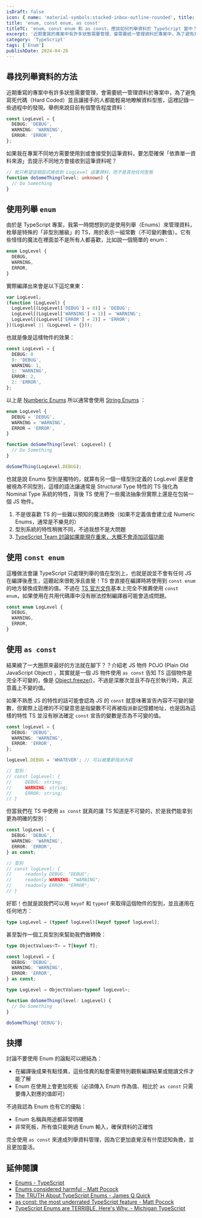 ```yaml
---
isDraft: false
icon: { name: 'material-symbols:stacked-inbox-outline-rounded', title: '堆疊信件符號' }
title: 'enum, const enum, as const'
titleTC: 'enum、const enum 和 as const，應該如何列舉資料於 TypeScript 當中？'
excerpt: '近期重寫的專案中有許多狀態需要管理，會需要統一管理資料於專案中，為了避免寫死代碼（Hard Coded）並且讓接手的人都能輕易地瞭解資料型態，這裡記錄一些過程中的發現。結論是應該使用 as const 來達成列舉資料管理，因為它更加直覺沒有什麼認知負擔，並且更加靈活。'
category: 'TypeScript'
tags: ['Enum']
publishDate: 2024-04-26
---
```


## 尋找列舉資料的方法

近期重寫的專案中有許多狀態需要管理，會需要統一管理資料於專案中，為了避免寫死代碼（Hard Coded）並且讓接手的人都能輕易地瞭解資料型態，這裡記錄一些過程中的發現。舉例來說目前有個警告程度資料：

```typescript
const LogLevel = {
  DEBUG: 'DEBUG',
  WARNING: 'WARNING',
  ERROR: 'ERROR',
};
```

如果我在專案不同地方需要使用到或會接受到這筆資料，要怎麼確保「依靠單一資料來源」去提示不同地方會接收到這筆資料呢？

```typescript
// 我只希望這個函式接收到 LogLevel 這筆資料，而不是其他任何型態
function doSomeThing(level: unknown) {
  // Do Something
}
```

## 使用列舉 `enum`

由於是 TypeScript 專案，我第一時間想到的是使用列舉（Enums）來管理資料，枚舉是特殊的「非型別層級」的 TS，用於表示一組常數（不可變的數值）。它有些怪怪的魔法在裡面並不是所有人都喜歡，比如說一個簡單的 enum：

```typescript
enum LogLevel {
  DEBUG,
  WARNING,
  ERROR,
}
```

實際編譯出來會是以下這坨東東：

```typescript
var LogLevel;
(function (LogLevel) {
  LogLevel[(LogLevel['DEBUG'] = 0)] = 'DEBUG';
  LogLevel[(LogLevel['WARNING'] = 1)] = 'WARNING';
  LogLevel[(LogLevel['ERROR'] = 2)] = 'ERROR';
})(LogLevel || (LogLevel = {}));
```

也就是像是這樣物件的效果：

```typescript
const LogLevel = {
  DEBUG: 0
  0: 'DEBUG',
  WARNING: 1,
  1: 'WARNING',
  ERROR: 2,
  2: 'ERROR',
};
```

以上是 [Numberic Enums](https://www.typescriptlang.org/docs/handbook/enums.html#numeric-enums) 所以通常會使用 [String Enums](https://www.typescriptlang.org/docs/handbook/enums.html#string-enums) ：

```typescript
enum LogLevel {
  DEBUG = 'DEBUG',
  WARNING = 'WARNING',
  ERROR = 'ERROR',
}

function doSomeThing(level: LogLevel) {
  // Do Something
}

doSomeThing(LogLevel.DEBUG);
```

也就是說 Enums 型別是獨特的，就算有另一個一樣型別定義的 LogLevel 還是會被視為不同型別，這樣的語法讓通常是 Structural Type 特性的 TS 強化為 Nominal Type 系統的特性，背後 TS 使用了一些魔法抽象但實際上還是在包裝一個 JS 物件。

1. 不是很喜歡 TS 的一些難以預知的魔法轉換（如果不定義值會建立成 Numeric Enums，通常是不樂見的）
2. 型別系統的特性稍微不同，不過我想不是大問題
3. [TypeScript Team 討論如果能現在重來，大概不會添加這個功能](https://youtu.be/vBJF0cJ_3G0?si=_NOX5g1YXgHEgPjZ&t=1000)

## 使用 `const enum`

這種做法會讓 TypeScript 只處理列舉的值在型別上，也就是說並不會有任何 JS 在編譯後產生，這聽起來很乾淨且直覺！TS 會直接在編譯時將使用到 `const enum` 的地方替換成對應的值。不過在 [TS 官方文件](https://www.typescriptlang.org/docs/handbook/enums.html#const-enum-pitfalls)基本上完全不推薦使用 `const enum`，如果使用在共用代碼庫中沒有辦法控制編譯器可能會造成問題。

```typescript
const enum LogLevel {
  DEBUG,
  WARNING,
  ERROR,
}
```

## 使用 `as const`

結果繞了一大圈原來最好的方法就在腳下？？介紹老 JS 物件 POJO (Plain Old JavaScript Object) ，其實就是一個 JS 物件使用 `as const` 告知 TS 這個物件是完全不可變的，像是 [Object.freeze()](https://developer.mozilla.org/en-US/docs/Web/JavaScript/Reference/Global_Objects/Object/freeze)，不過是深層次並且不存在於執行時，真正意義上不變的值。

如果不熟悉 JS 的特性的話可能會認為 JS 的 `const` 就意味著宣告內容不可變的變數，但實際上這裡的不可變意思是指變數不可再被指派新記憶體地址，也是因為這樣的特性 TS 並沒有辦法確定 `const` 宣告的變數是否為不可變的值。

```typescript
const logLevel = {
  DEBUG: 'DEBUG',
  WARNING: 'WARNING',
  ERROR: 'ERROR',
};

logLevel.DEBUG = 'WHATEVER'; // 可以被重新指派內容

// 型別：
// const logLevel: {
//     DEBUG: string;
//     WARNING: string;
//     ERROR: string;
// }
```

但當我們在 TS 中使用 `as const` 就真的讓 TS 知道是不可變的，於是我們能拿到更為明確的型別：

```typescript
const logLevel = {
  DEBUG: 'DEBUG',
  WARNING: 'WARNING',
  ERROR: 'ERROR',
} as const;

// 型別
// const logLevel: {
//     readonly DEBUG: "DEBUG";
//     readonly WARNING: "WARNING";
//     readonly ERROR: "ERROR";
// }
```

好耶！也就是說我們可以用 `keyof` 和 `typeof` 來取得這個物件的型別，並且運用在任何地方：

```typescript
type LogLevel = (typeof logLevel)[keyof typeof logLevel];
```

甚至製作一個工具型別來幫助我們做轉換：

```typescript
type ObjectValues<T> = T[keyof T];

const logLevel = {
  DEBUG: 'DEBUG',
  WARNING: 'WARNING',
  ERROR: 'ERROR',
} as const;

type LogLevel = ObjectValues<typeof logLevel>;

function doSomeThing(level: LogLevel) {
  // Do Something
}

doSomeThing('DEBUG');
```

## 抉擇

討論不要使用 Enum 的論點可以總結為：

- 在編譯後成果有點怪異，這些怪異的點會需要特別觀察編譯結果或閱讀文件才能了解
- Enum 在使用上會更加死板（必須傳入 Enum 作為值、相比於 `as const` 只需要傳入對應的值即可）

不過我認為 Enum 也有它的優點：

- Enum 名稱與用途都非常明確
- 非常死板，所有值只能夠過 Enum 輸入，確保資料的正確性

完全使用 `as const` 來達成列舉資料管理，因為它更加直覺沒有什麼認知負擔，並且更加靈活。

## 延伸閱讀

- [Enums - TypeScript](https://www.typescriptlang.org/docs/handbook/enums.html)
- [Enums considered harmful - Matt Pocock](https://www.youtube.com/watch?v=jjMbPt_H3RQ&t=354s)
- [The TRUTH About TypeScript Enums - James Q Quick](https://www.youtube.com/watch?v=VhzId8v3gYA)
- [as const: the most underrated TypeScript feature - Matt Pocock](https://www.youtube.com/watch?v=6M9aZzm-kEc)
- [TypeScript Enums are TERRIBLE. Here's Why. - Michigan TypeScript](https://www.youtube.com/watch?v=0fTdCSH_QEU)